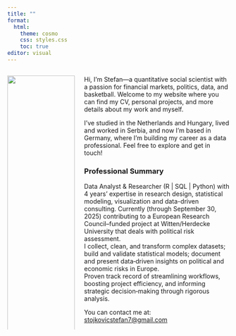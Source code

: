 ```yaml
---
title: ""
format: 
  html:
    theme: cosmo
    css: styles.css
    toc: true
editor: visual
---
```


:::::: {.columns .g-col-4}
:::: {.column width="30%"}
![](my_picture.png){.circular width="100%"}

::: {style="text-align: center; font-size: 1.1em;"}
**Stefan Stojkovic**<br> Data Analyst
:::
::::

::: {.column .home-text width="65%"}
Hi, I’m Stefan—a quantitative social scientist with a passion for financial markets, politics, data, and basketball. Welcome to my website where you can find my CV, personal projects, and more details about my work and myself.

I’ve studied in the Netherlands and Hungary, lived and worked in Serbia, and now I’m based in Germany, where I’m building my career as a data professional. Feel free to explore and get in touch!

### Professional Summary

Data Analyst & Researcher (R \| SQL \| Python) with 4 years’ expertise in research design, statistical modeling, visualization and data-driven consulting. Currently (through September 30, 2025) contributing to a European Research Council–funded project at Witten/Herdecke University that deals with political risk assessment. <br> I collect, clean, and transform complex datasets; build and validate statistical models; document and present data‑driven insights on political and economic risks in Europe. <br> Proven track record of streamlining workflows, boosting project efficiency, and informing strategic decision‑making through rigorous analysis.

You can contact me at: [stojkovicstefan7\@gmail.com](mailto:stojkovicstefan7@gmail.com)
:::
::::::
